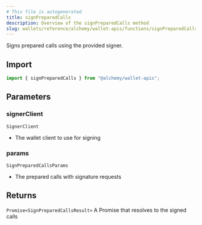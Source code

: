 ```yaml
---
# This file is autogenerated
title: signPreparedCalls
description: Overview of the signPreparedCalls method
slug: wallets/reference/alchemy/wallet-apis/functions/signPreparedCalls
---
```


Signs prepared calls using the provided signer.

## Import

```ts
import { signPreparedCalls } from "@alchemy/wallet-apis";
```

## Parameters

### signerClient

`SignerClient`

- The wallet client to use for signing

### params

`SignPreparedCallsParams`

- The prepared calls with signature requests

## Returns

`Promise<SignPreparedCallsResult>`
A Promise that resolves to the signed calls
